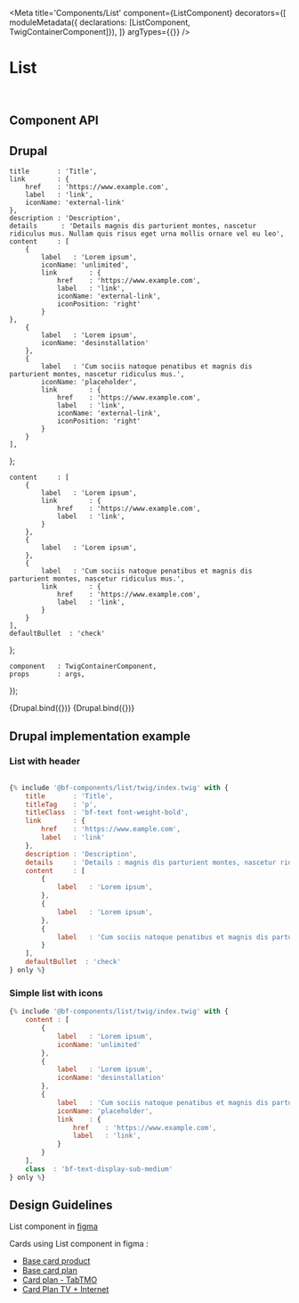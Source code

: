 

<Meta
    title='Components/List'
    component={ListComponent}
    decorators={[
        moduleMetadata({ declarations: [ListComponent, TwigContainerComponent]}),
    ]}
    argTypes={{}}
/>

# List

<br />


## Component API

<Props of={ListComponent} />

## Drupal

    title       : 'Title',
    link        : {
        href    : 'https://www.example.com',
        label   : 'link',
        iconName: 'external-link'
    },
    description : 'Description',
    details      : 'Details magnis dis parturient montes, nascetur ridiculus mus. Nullam quis risus eget urna mollis ornare vel eu leo',
    content     : [
        {
            label   : 'Lorem ipsum',
            iconName: 'unlimited',
            link        : {
                href    : 'https://www.example.com',
                label   : 'link',
                iconName: 'external-link',
                iconPosition: 'right'
            }
    },
        {
            label   : 'Lorem ipsum',
            iconName: 'desinstallation'
        },
        {
            label   : 'Cum sociis natoque penatibus et magnis dis parturient montes, nascetur ridiculus mus.',
            iconName: 'placeholder',
            link        : {
                href    : 'https://www.example.com',
                label   : 'link',
                iconName: 'external-link',
                iconPosition: 'right'
            }
        }
    ],
};

    content     : [
        {
            label   : 'Lorem ipsum',
            link        : {
                href    : 'https://www.example.com',
                label   : 'link',
            }
        },
        {
            label   : 'Lorem ipsum',
        },
        {
            label   : 'Cum sociis natoque penatibus et magnis dis parturient montes, nascetur ridiculus mus.',
            link        : {
                href    : 'https://www.example.com',
                label   : 'link',
            }
        }
    ],
    defaultBullet  : 'check'
};



    component   : TwigContainerComponent,
    props       : args,
});


<Canvas withSource='none'>
    <Story
        name='Drupal - list with icons'
        height= '660px'
        args={{
            elementPath : 'components/list/_doc/template.drupal',
            ...commonProps
        }}
    >
        {Drupal.bind({})}
    </Story>
</Canvas>

<Canvas withSource='none'>
    <Story
        name='Drupal - default bullet list'
        args={{
            elementPath : 'components/list/_doc/template.drupal',
            ...commonProps,
            ...bulletListProps
        }}
    >
        {Drupal.bind({})}
    </Story>
</Canvas>

## Drupal implementation example

### List with header

```jsx

{% include '@bf-components/list/twig/index.twig' with {
    title       : 'Title',
    titleTag    : 'p',
    titleClass  : 'bf-text font-weight-bold',
    link        : {
        href    : 'https://www.eample.com',
        label   : 'link'
    },
    description : 'Description',
    details     : 'Details : magnis dis parturient montes, nascetur ridiculus mus. Nullam quis risus eget urna mollis ornare vel eu leo',
    content     : [
        {
            label   : 'Lorem ipsum',
        },
        {
            label   : 'Lorem ipsum',
        },
        {
            label   : 'Cum sociis natoque penatibus et magnis dis parturient montes, nascetur ridiculus mus. Nullam quis risus eget urna mollis ornare vel eu leo.',
        }
    ],
    defaultBullet  : 'check'
} only %}
```

### Simple list with icons

```jsx
{% include '@bf-components/list/twig/index.twig' with {
    content : [
        {
            label   : 'Lorem ipsum',
            iconName: 'unlimited'
        },
        {
            label   : 'Lorem ipsum',
            iconName: 'desinstallation'
        },
        {
            label   : 'Cum sociis natoque penatibus et magnis dis parturient montes, nascetur ridiculus mus. Nullam quis risus eget urna mollis ornare vel eu leo.',
            iconName: 'placeholder',
            link    : {
                href    : 'https://www.example.com',
                label   : 'link',
            }
        }
    ],
    class  : 'bf-text-display-sub-medium'
} only %}
```

## Design Guidelines

List component in [figma](https://www.figma.com/file/7bTmk29aCBl7rCFszffYPr/DS---Components-%26-styles?node-id=10057%3A2076)

Cards using List component in figma :

 - [Base card product](https://www.figma.com/file/7bTmk29aCBl7rCFszffYPr/DS---Components-%26-styles?node-id=19609%3A268175)
 - [Base card plan](https://www.figma.com/file/7bTmk29aCBl7rCFszffYPr/DS---Components-%26-styles?node-id=12609%3A177232)
 - [Card plan - TabTMO](https://www.figma.com/file/7bTmk29aCBl7rCFszffYPr/DS---Components-%26-styles?node-id=12528%3A1022)
 - [Card Plan TV + Internet](https://www.figma.com/file/7bTmk29aCBl7rCFszffYPr/DS---Components-%26-styles?node-id=12609%3A164406)